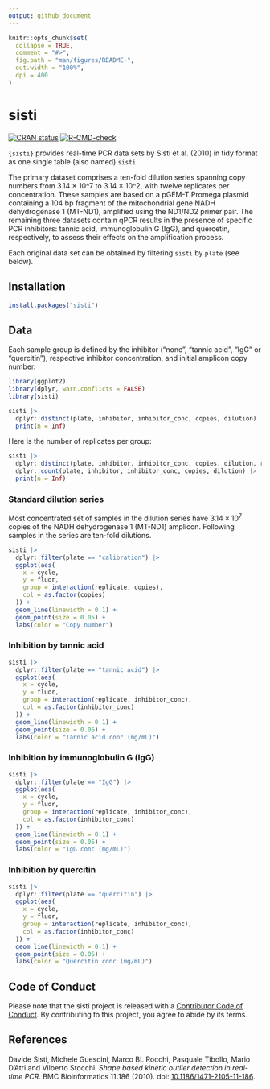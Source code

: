 ```yaml
---
output: github_document
---
```


<!-- README.md is generated from README.Rmd. Please edit that file -->

```r
knitr::opts_chunk$set(
  collapse = TRUE,
  comment = "#>",
  fig.path = "man/figures/README-",
  out.width = "100%",
  dpi = 400
)
```

# sisti

<!-- badges: start -->
[![CRAN status](https://www.r-pkg.org/badges/version/sisti)](https://CRAN.R-project.org/package=sisti)
[![R-CMD-check](https://github.com/ramiromagno/sisti/actions/workflows/R-CMD-check.yaml/badge.svg)](https://github.com/ramiromagno/sisti/actions/workflows/R-CMD-check.yaml)
<!-- badges: end -->

`{sisti}` provides real-time PCR data sets by Sisti et al. (2010) in tidy
format as one single table (also named) `sisti`.

The primary dataset comprises a ten-fold dilution series spanning copy numbers
from 3.14 × 10^7 to 3.14 × 10^2, with twelve replicates per concentration. These
samples are based on a pGEM-T Promega plasmid containing a 104 bp fragment of
the mitochondrial gene NADH dehydrogenase 1 (MT-ND1), amplified using the
ND1/ND2 primer pair. The remaining three datasets contain qPCR results in the
presence of specific PCR inhibitors: tannic acid, immunoglobulin G (IgG), and
quercetin, respectively, to assess their effects on the amplification process.

Each original data set can be obtained by filtering `sisti` by `plate` (see
below).

## Installation

``` r
install.packages("sisti")
```

## Data

Each sample group is defined by the inhibitor ("none", "tannic acid", "IgG" or
"quercitin"), respective inhibitor concentration, and initial amplicon copy
number.

```r
library(ggplot2)
library(dplyr, warn.conflicts = FALSE)
library(sisti)

sisti |>
  dplyr::distinct(plate, inhibitor, inhibitor_conc, copies, dilution) |>
  print(n = Inf)
```

Here is the number of replicates per group:

```r
sisti |>
  dplyr::distinct(plate, inhibitor, inhibitor_conc, copies, dilution, replicate) |>
  dplyr::count(plate, inhibitor, inhibitor_conc, copies, dilution) |>
  print(n = Inf)
```


### Standard dilution series

Most concentrated set of samples in the dilution series have $3.14 × 10^7$
copies of the NADH dehydrogenase 1 (MT-ND1) amplicon. Following samples in
the series are ten-fold dilutions.

```r
sisti |>
  dplyr::filter(plate == "calibration") |>
  ggplot(aes(
    x = cycle,
    y = fluor,
    group = interaction(replicate, copies),
    col = as.factor(copies)
  )) +
  geom_line(linewidth = 0.1) +
  geom_point(size = 0.05) +
  labs(color = "Copy number")
```

### Inhibition by tannic acid

```r
sisti |>
  dplyr::filter(plate == "tannic acid") |>
  ggplot(aes(
    x = cycle,
    y = fluor,
    group = interaction(replicate, inhibitor_conc),
    col = as.factor(inhibitor_conc)
  )) +
  geom_line(linewidth = 0.1) +
  geom_point(size = 0.05) +
  labs(color = "Tannic acid conc (mg/mL)")
```

### Inhibition by immunoglobulin G (IgG)

```r
sisti |>
  dplyr::filter(plate == "IgG") |>
  ggplot(aes(
    x = cycle,
    y = fluor,
    group = interaction(replicate, inhibitor_conc),
    col = as.factor(inhibitor_conc)
  )) +
  geom_line(linewidth = 0.1) +
  geom_point(size = 0.05) +
  labs(color = "IgG conc (mg/mL)")
```

### Inhibition by quercitin

```r
sisti |>
  dplyr::filter(plate == "quercitin") |>
  ggplot(aes(
    x = cycle,
    y = fluor,
    group = interaction(replicate, inhibitor_conc),
    col = as.factor(inhibitor_conc)
  )) +
  geom_line(linewidth = 0.1) +
  geom_point(size = 0.05) +
  labs(color = "Quercitin conc (mg/mL)")
```

## Code of Conduct
  
Please note that the sisti project is released with a [Contributor Code of
Conduct](https://rmagno.eu/sisti/CODE_OF_CONDUCT.html). By contributing to this
project, you agree to abide by its terms.

## References

Davide Sisti, Michele Guescini, Marco BL Rocchi, Pasquale Tibollo, Mario D'Atri
and Vilberto Stocchi. _Shape based kinetic outlier detection in real-time PCR_.
BMC Bioinformatics 11:186 (2010). doi:
[10.1186/1471-2105-11-186](https://doi.org/10.1186/1471-2105-11-186).
